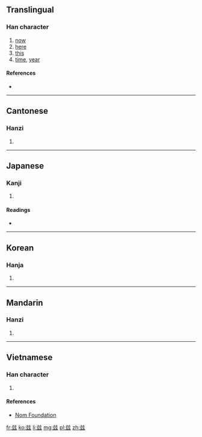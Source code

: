{{also|茲|玆}}
==Translingual==

===Han character===
{{Han char|rn=12|rad=八|as=07|sn=9|four=|canj=廿女戈戈 (TVII)|ids=⿱[[䒑]]⿰[[幺]]幺}}

# [[now]]
# [[here]]
# [[this]]
# [[time]], [[year]]

====References====
* {{Han ref|kx=1031.381|hdz=10248.060|uh=5179|ud=20857}}

----

==Cantonese==

===Hanzi===
{{yue-hanzi|jyut=[[zi1]]|y=ji1}}

# {{defn|lang=yue|sort=八07}}

----

==Japanese==

===Kanji===
{{ja-kanji|grade=|rs=八07}}

# {{defn|lang=ja|sort=八07}}

====Readings====
* {{ja-readings|on=[[じ]] (ji), [[し]] (shi)|kun=[[しげる]] (shigeru), [[ます]] (masu), [[むしろ]] (mushiro)}}

----

==Korean==

===Hanja===
{{ko-hanja|hangeul=자|rv=ja|mr=cha}}

# {{defn|lang=ko|sort=八07}}

----

==Mandarin==

===Hanzi===
{{cmn-hanzi|tra=茲|pin=[[zī]] ([[zi1]])|wg=tzu<sup>1</sup>}}

# {{defn|lang=cmn|sort=八07}}

----

==Vietnamese==

===Han character===
{{vi-hantu|[[tư]]|rs=八07}}

# {{defn|lang=vi|sort=八07}}

====References====
*[http://nomfoundation.org/common/nom_details.php?codepoint=5179 Nom Foundation]

[[fr:兹]]
[[ko:兹]]
[[li:兹]]
[[mg:兹]]
[[pl:兹]]
[[zh:兹]]